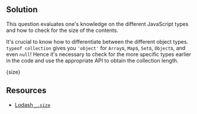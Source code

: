 

## Solution

This question evaluates one's knowledge on the different JavaScript types and how to check for the size of the contents.

It's crucial to know how to differentiate between the different object types. `typeof collection` gives you `'object'` for `Array`s, `Map`s, `Set`s, `Object`s, and even `null`! Hence it's necessary to check for the more specific types earlier in the code and use the appropriate API to obtain the collection length.

<MDXCodeBlock>{size}</MDXCodeBlock>

## Resources

- [Lodash `_.size`](https://lodash.com/docs/#size)
